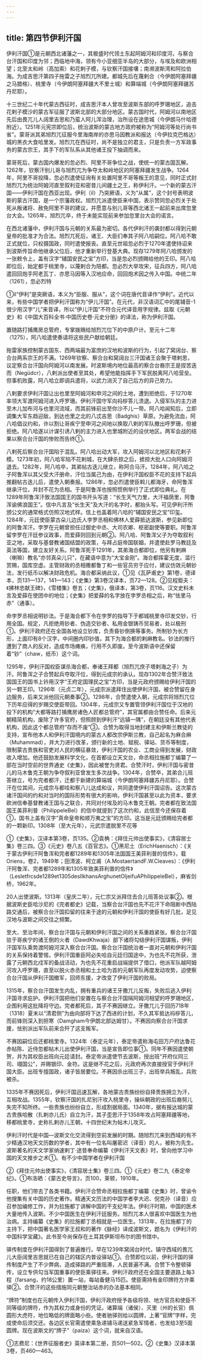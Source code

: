 ```yaml
---
---
---
```

title: 第四节伊利汗国
---



伊利汗国①是元朝西北诸藩之一，其极盛时代领土东起阿姆河和印度河，与察合台汗国和印度为邻；西临地中海，领有今小亚细亚半岛的大部分，与埃及和欧洲相望；北至太和岭（高加索）和花剌子模，与钦察汗国接壤；南濒波斯湾和阿拉伯海。为成吉思汗第四子拖雷之子旭烈兀所建。都城先后在蔑剌合（今伊朗阿塞拜疆之马腊格）、桃里寺（今伊朗阿塞拜疆大不里士城）和算端城（今伊朗阿塞拜疆苏丹尼耶）。

十三世纪二十年代蒙古西征时，成吉思汗本人曾攻至波斯东部的呼罗珊地区，追击花剌子模沙的蒙古军征服了波斯北部的大部分地区。蒙古国时代，阿姆河以南地区先后由畏兀儿人阔里吉思和乃蛮人阿儿浑治理，治所设在途思城（今伊朗马什哈德附近）。1251年元宪宗即位后，统治波斯的蒙古地方政府被称为“阿姆河等处行尚书省”。蒙哥派其弟旭烈兀征服今里海南岸的亦思马因教派和报达（今伊拉克巴格达）城的黑衣大食哈里发。旭烈兀在西征时，尚不是独立的君主，只是负责一方军政事务的蒙古宗王，其手下的军队系从其他诸王投下抽调而来。

蒙哥死后，蒙古国内爆发的忽必烈、阿里不哥争位之战，使统一的蒙古国瓦解。1262年，钦察汗别儿哥与旭烈兀为争夺太和岭地区的阿塞拜疆发生战争。1264年，阿里不哥投降，忽必烈遣使征询有关处置阿里不哥等叛王的意见，同时正式封旭烈兀为统治阿姆河直至叙利亚和密昔儿间疆土之王，称伊利汗。一个新的蒙古汗国——伊利汗国在西亚出现。伊利（il）乃突厥语，义为“从属”，这个封号表明波斯的蒙古汗国，是一个宗藩政权。旭烈兀派遣使臣来中国，表示赞同忽必烈关于处死从叛诸将、赦免阿里不哥的建议，并愿意与别儿哥等西北诸王一起前来出席忽里台大会。1265年，旭烈兀卒，终于未能实现前来参加忽里台大会的诺言。

在西北诸藩中，伊利汗国与元朝的关系最为密切。各代伊利汗的袭封都以得到元朝皇帝的批准才为合法。旭烈兀死后，诸王、大臣们奉其子阿八哈嗣位。阿八哈不敢正式就位，只权摄国政，同时遣使报丧。直至元世祖忽必烈于1270年遣使持诏来到波斯传旨命他继承父位后，他才重新举行登基大典。现存1279年阿八哈颁发的一张敕令上，盖有汉字“辅国安民之宝”方印，当是忽必烈颁赐给他的王印。阿八哈即位后，始定都于桃里寺，以蔑剌合为陪都。忽必烈大举攻宋，征兵四方，阿八哈遣回回炮手阿老瓦丁、亦思马因等入汉地应命，回回炮术因之传入中国。中统二年（1261），忽必烈特

①il“伊利”是突厥语，本义为“臣服、服从”，这个词在唐代音译作“伊利”。近代以来，有些中国学者把伊利汗国称为“伊儿汗国”。在元代，非汉语词汇中的尾辅音-1很少用汉字“儿”来音译，所以“伊儿汗国”不符合元代译音用字规律。兹取《元朝史》和《中国大百科全书·中国历史卷·元史分册》的译法，称为伊利汗国。

置随路打捕鹰房总管府，专掌拨赐给旭烈兀位下的中原户计。至元十二年（1275），阿八哈遣使奏请将这些民户献给朝廷。

拖雷家族控制蒙古国东、西两端最为富庶的汉地和波斯的行为，引起了窝阔台、察合台两系宗王的不满。1269年钦察、察合台和窝阔台三汗国诸王会聚于塔剌思，议定察合台汗国向阿姆河以南发展。时波斯境内地位最高的察合台裔宗王是捏苦迭而（Negüdcr），八剌派出使者至其处，希望他能指挥手下军民脱离阿八哈营垒。但事机败露，阿八哈立即调兵遣将，以武力消灭了自己后方的异己势力。

八剌要求伊利汗国让出也里至阿姆河和申河之间的土地，遭到拒绝后，于1270年率领大军渡阿姆河进入呼罗珊。伊利汗国守军向祃桚答儿溃退。入侵军队的主力进至木儿加布河与也里河流域，而其前锋前出至你沙不儿一带。阿八哈闻知后，立即调集大军东趋迎敌，到达也里之北的八忒吉思（Badghis）草原。为避免流血，阿八哈倡议约和，许以割让哥疾宁至申河之间地以换取八剌的军队撤出呼罗珊，但被拒绝。阿八哈遂以计谋引诱八剌的主力进入也里城附近的设伏地区。两军会战的结果以察合台汗国的惨败而告终①。

八剌死后察合台汗国陷于混乱。阿八哈出动大军，攻入阿姆河以北地区和花剌子模。1273年初，阿八哈军陷不花剌城，在大肆杀掠之后，掳掠大批人口向阿姆河退去。1282年，阿八哈卒，其弟帖古迭儿继立，称阿合马汗。1284年，阿八哈之子阿鲁浑以其父受大汗册命，汗位当属己为由，在伊利汗国权臣不花的支持下起兵推翻帖古迭儿后，遣使入朝奏报。1286年，忽必烈遣使臣斡儿都海牙，命阿鲁浑继承汗位，并封不花为丞相。于是阿鲁浑也按照惯例举行了正式即位典礼。在1289年阿鲁浑汗致法国国王的国书开头写道：“长生天气力里，大汗福荫里，阿鲁浑谕佛浪国王”。信中凡言及“长生天”及大汗的名字时，都抬头写。可见伊利汗所颁公文的通常格式仿照汉地式样。信上也盖着阿八哈的“辅国安民之宝”印玺。1284年，元廷使臣蒙古朵儿边氏人孛罗丞相和佛林人爱薛抵达波斯，参见新即位的阿鲁浑汗。孛罗在元朝曾担任过御史中丞、大司农卿、枢密副使等要职。阿鲁浑留孛罗在汗廷参议政事，而爱薛则回到元朝②。阿八哈、阿鲁浑父子为夺取叙利亚之地，采取与基督教诸国结盟的政策，与拜占庭帝国联姻，并遣使赴罗马教廷及英法等国，建立友好关系。阿鲁浑死于1291年，其弟海合都即位，他另有剌麻（喇嘛）教名“亦邻真朵儿只”，在藏语中意为“大宝金刚”。海合都挥霍无度，滥行赏赐，国库空虚。主管财政的丞相撒都鲁丁和一些官员穷于应付，建议仿效元朝钞法，发行纸币以解决财政危机。海合都采纳此议，①见《瓦萨甫史》第1卷，德译本，页131—137，141—143；《史集》第3卷汉译本，页72—128。②见程鉅夫：《拂林忠献王碑》，《雪楼集》卷五；《史集》，俄译本，第3卷，页116。汉文史料未言及爱薛在使团中的地位；《史集》把爱薛的名字放在孛罗丞相之后，称“怯里马赤”（通事）。

命孛罗丞相说明钞法。于是海合都下令在孛罗的指导下于都城桃里寺印发交钞，行用全国。规定，凡拒绝用钞者、伪造交钞者、私用金银铸币贸易者，处以极刑①。伊利汗政府还在全国各地设立钞库，负责昏钞倒换等事务。所制钞为长方形，上面印有8个汉字，中间圈内印钞值，其下为海合都的剌麻教名。钞法的推行遭到了商人的反对，造成市场瘫痪，行用不久即废。至今波斯语中还保留着“钞”（chaw，纸币）这个词。

1295年，伊利汗国权臣谋杀海合都，奉诸王拜都（旭烈兀庶子塔剌海之子）为汗。阿鲁浑之子合赞起兵夺取汗位，得到元成宗的承认。现存1302年合赞汗致法国国王的国书上钤用汉字“王府定国理民之宝”方印，当是元政府颁赐给伊利汗国的另一颗王印。1296年（元贞二年），元成宗派遣拜住出使伊利汗国，被合赞留在身边服务，后来又派他回元朝奏事②。1298年，合赞遣使入朝，元成宗将旭烈兀位下历年应得的岁赐交使臣带回。1304年，元成宗又专置管领伊利汗国位于汉地的投下的机构“大都等路打捕鹰房诸色人匠都总管府”，其官属都由合赞任命。后来元朝精简机构，废除了许多官府，但照顾到伊利汗“远镇一隅”，在朝廷没有其他代表机构，因此这个都总管府“存而不废”③。合赞为取得当地封建主和伊斯兰教徒的支持，宣布他本人和伊利汗国境内的蒙古人都改宗伊斯兰教，自己起名为麻合麻（Muhammad），并大力进行改革，颁行新的土地、赋税、驿站、货币等制度，限制蒙古贵族和官吏对人民的横征暴敛，伊利汗国的农业、工商业得到发展，财政收入增加。他还鼓励发展科学文化，在首都设立天文台，命丞相拉施都丁编纂了一部在当时空前的世界通史《史集》，因此被誉为贤君。合赞汗时，伊利汗国与密昔儿的马木鲁克王朝为争夺叙利亚曾发生多次战争。1304年，合赞卒，其弟合儿班答继立，号为完者都汗，迁都于新建的算端城（今伊朗阿塞拜疆苏丹尼耶）。合赞汗在位其间，元成宗与都哇和察八儿达成和议，共同遣使伊利汗国诏告。这次蒙古诸汗国间的约和对当时的国际形势有很大的影响，伊利汗国甚至以此为资本，要求欧洲信奉基督教诸王国与之联合，共同对付埃及的马木鲁克王朝。完者都在致法国国王美菲利普（PhilippeleBel）的信中就提到了这次约和，此信至今还保存着①，国书上盖有汉字“真命皇帝和顺万夷之宝”的方印。这当是元廷颁赐给完者都的一颗新印。1308年（至大元年），元武宗遣脱里不花等

①《史集》，汉译本第3卷，页135。②袁桷：《拜住元帅出使事实》，《清容居士集》卷三四。③《元史》卷八五《百官志》。①黑尼土（ErichHaenisch）：《关于蒙古伊利汗阿鲁浑和完者都1289年和1305年法国国王美菲利普的信件》，载Oriens，卷2，1949年；田清波、柯立甫（A.MostaertandF.W.Cleaves）：《伊利汗阿鲁浑、完者都1289年和1305年致美菲利普的信件》（Lesletfrcsde1289et1305desⅡkhansArghunetOljeifuAPhilippeleBel），麻省剑桥，1962年。

20人出使波斯。1313年（皇庆二年），元仁宗又派拜住去合儿班答处议事②。根据波斯史臣哈沙尼的《完者都史》记载，当察合台汗国也先不花汗下命阻断中西陆路交通后，被察合台汗国扣留的往来于途的元朝和伊利汗国的使臣有好几批，足见汉地与波斯之间交往之频繁。

至大、至治年间，察合台汗国与元朝和伊利汗国之间的关系重趋紧张。察合台汗国驻于哥疾宁的诸王倒的火者（DawdKhwaja）部下诸将勾结伊利汗国谋叛，伊利汗国军队乘势渡阿姆河深入察合台汗国。察合台汗国统治者一直对元朝和伊利汗国的关系保持着警惕，伊利汗国重臣阿必失哈自元廷归国途中，为也先不花所获，泄露了元朝西北戍军的备战活动，为也先不花重启战端提供了借口，他派军队越阿姆河攻入呼罗珊，直至以脱火赤丞相和土土哈为首的元朝军队再度发动攻势，迫使察合台汗国从伊利汗国撤军，回师东援，才改变了伊利汗国的败局。

1315年，察合台汗国发生内乱，拥有重兵的诸王牙撒兀儿反叛，失败后逃入伊利汗国寻求庇护。伊利汗国把他们安置在与察合台汗国隔阿姆河相望的呼罗珊地区，企图利用这批降将守边。完者都死后，其子不赛因继立。牙撒兀儿于回历718年（1318）夏末以“清君侧”为由向部将下达了西进的计划，不久其军抵达祃桚答儿，而前锋则深入到担寒（Damgham今伊朗北部达姆甘）。不赛因向察合台汗国求援，怯别派出军队前来合歼了这支叛军。

不赛因嗣位后还都桃里寺。1324年（泰定元年），泰定帝遣称海屯田万户府达鲁花赤帖陈、近侍忽都帖木儿出使伊利汗国，当是宣告即位事①。同年不赛因遣使朝贺，并为其权臣出班向元廷请封。泰定帝派遣使节去波斯，授出班“开府仪同三司、翊国公”，并赐银印、金符。这是继不花之后，元政府再次直接授官于伊利汗国大臣。出班专擅国政，诸子皆居要位。不赛因杀出班三子，出班举兵叛乱，兵败被杀。

1335年不赛因死后，伊利汗国迅速瓦解，各地蒙古贵族纷纷自择贵族拥立为汗，互相攻战。1355年，钦察汗国的扎尼别汗攻入桃里寺，操纵朝政的出班后裔努儿失完不知所终。一些贵族也纷纷自立，形成割据局面。1340年，据有报达城的蒙古贵族哈散（扎剌亦儿氏）自立为汗，其子歪思汗于1358年攻占阿塞拜疆等地，移都桃里寺，史称扎剌亦儿王朝，十四世纪末为帖木儿攻灭。

伊利汗时代是中国—波斯文化交流得到空前发展的时期。随旭烈兀来到西域的有不少精通汉地天文历数的学者，其中有一位名叫屠密迟（译音）的人，被称为先生。波斯著名的天文学家纳速剌丁·途昔奉命编纂《伊利汗天文表》时，曾向他学习中国的天文推步之术①。有不少中国学者在伊利汗国

②《拜住元帅出使事实》，《清容居士集》卷三四。①《元史》卷二九《泰定帝纪》。①布洛晒：《蒙古史导言》，页100，莱顿，1910年。

任职，他们带去了各类书籍。伊利汗合赞命丞相拉施都丁编纂《史集》时，曾谕令他搜集有关中国的历史著作。精通天文历法的中国学者李大迟、倪克孙（译音）应召参加编修工作，并为拉施都丁讲解中国的干支纪年法。伊利汗时期，中国的医术大量地传入波斯。不少中国医生在伊利汗廷服务。旭烈兀本人很喜欢中国医生为他治病。主持编纂《史集》的拉施都丁丞相就是一位医生。1313年，在拉施都丁的主持下，把中国著名医学家王叔和的著作《脉经》译成波斯文，题名为《伊利汗的中国科学宝藏》。此书至今尚保存在土耳其伊斯坦布尔的图书馆中。

驿传制度在伊利汗国得到了普遍推行。早在1239年窝阔台时代，镇守西域的畏兀儿大臣阔里吉思就已在自己的辖区内普设驿站①。合赞即位以前，伊利汗国的驿传制度产生了不少弊病，造成驿路的严重阻滞，人民普遍不满。合赞下令整顿驿传，设立专供勾当军国重事的使臣乘驿往来。伊利汗政府还在全国主要道路上每3程（farsang，约18公里）置一站，每站备健马15匹。使臣需持有金印牌符方许乘驿②。合赞汗的这些措施同元朝整治站赤的办法基本相同。

“牌符”制度也在元朝传入伊利汗国，伊利汗政府授予各级将领、地方官员和使臣不同等级的牌符，作为其权力或身份的凭证。诸算端（诸侯）、灭里（州的长官）佩圆形大虎符，地位略低的牌面略小些。使者驰驿则给以圆牌，上著“官牌”字样，完成使命后须交还。各边区长官需遣使乘急递铺马递送紧急军情者，也发给3至5面圆牌。现在波斯文的“牌子”（paiza）这个词，就来自汉语。

①志费尼：《世界征服者史》英译本第二册，页501—502。②《史集》汉译本第3卷，页460—463。
